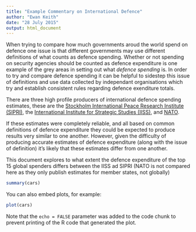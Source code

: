 ```yaml
---
title: "Example Commentary on International Defence"
author: "Ewan Keith"
date: "28 July 2015"
output: html_document
---
```


When trying to compare how much governments aroud the world spend on defence one issue is that different governments may use different definitions of what counts as defence spending. Whether or not spending on security agencies should be counted as defence expenditure is one example of the grey areas in setting out what *defence spending* is. In order to try and compare defence spending it can be helpful to sidestep this issue of definitions and use data collected by independant organisations which try and establish consistent rules regarding defence exenditure totals.

There are three high profile producers of international defence spending estimates, these are the [Stockholm International Peace Research Institute (SIPRI)](http://www.sipri.org), the [International Institute for Strategic Studies (IISS)](https://www.iiss.org), and [NATO](http://www.nato.int/).

If these estimates were completely reliable, and all based on common definitions of defence expenditure they could be expected to produce results very similar to one another. However, given the difficulty of producing accurate estimates of defence expenditure (along with the issue of definition) it's likely that these estimates differ from one another. 

This document explores to what extent the defence expenditure of the top 15 global spenders differs between the IISS ad SIPRI (NATO is not compared here as they only publish estimates for member states, not globally)



```r
summary(cars)
```

You can also embed plots, for example:

```r
plot(cars)
```

Note that the `echo = FALSE` parameter was added to the code chunk to prevent printing of the R code that generated the plot.
